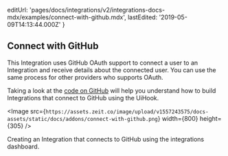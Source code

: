 
  editUrl:
    'pages/docs/integrations/v2/integrations-docs-mdx/examples/connect-with-github.mdx',
  lastEdited: '2019-05-09T14:13:44.000Z'
}

## Connect with GitHub

This Integration uses GitHub OAuth support to connect a user to an Integration and receive details about the connected user. You can use the same process for other providers who supports OAuth.

Taking a look at the [code on GitHub](https://github.com/zeit/integrations-gallery/tree/master/github-connect) will help you understand how to build Integrations that connect to GitHub using the UiHook.

<Image
  src={`https://assets.zeit.co/image/upload/v1557243575/docs-assets/static/docs/addons/connect-with-github.png`}
  width={800}
  height={305}
/>
<Caption>Creating an Integration that connects to GitHub using the integrations dashboard.</Caption>
